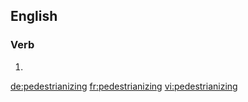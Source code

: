 ==English==

===Verb===
{{head|en}}

# {{present participle of|pedestrianize|lang=en}}

[[de:pedestrianizing]]
[[fr:pedestrianizing]]
[[vi:pedestrianizing]]